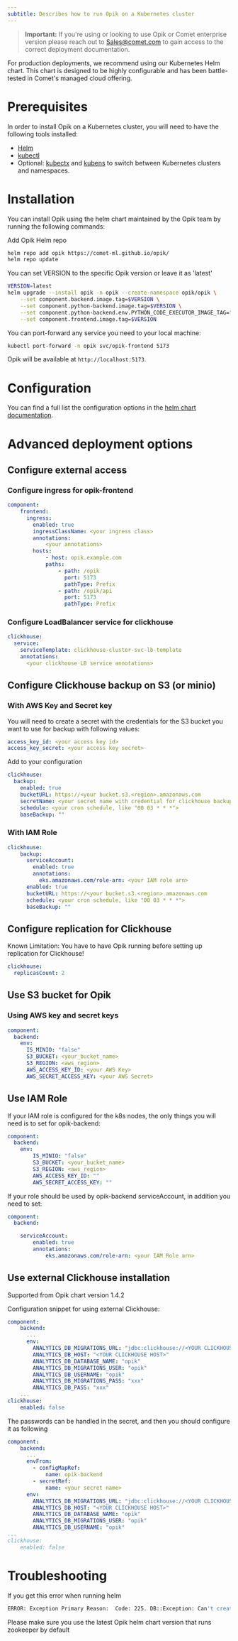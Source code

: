 ```yaml
---
subtitle: Describes how to run Opik on a Kubernetes cluster
---
```


> **Important:** If you're using or looking to use Opik or Comet enterprise version please reach out to Sales@comet.com to gain access to the correct deployment documentation.


For production deployments, we recommend using our Kubernetes Helm chart. This chart is designed to be highly configurable and has been battle-tested in Comet's managed cloud offering.

# Prerequisites

In order to install Opik on a Kubernetes cluster, you will need to have the following tools installed:

- [Helm](https://helm.sh/)
- [kubectl](https://kubernetes.io/docs/tasks/tools/)
- Optional: [kubectx](https://github.com/ahmetb/kubectx) and [kubens](https://github.com/ahmetb/kubectx) to switch between Kubernetes clusters and namespaces.

# Installation

You can install Opik using the helm chart maintained by the Opik team by running the following commands:

Add Opik Helm repo

```bash
helm repo add opik https://comet-ml.github.io/opik/
helm repo update
```

You can set VERSION to the specific Opik version or leave it as 'latest'
```bash
VERSION=latest
helm upgrade --install opik -n opik --create-namespace opik/opik \
    --set component.backend.image.tag=$VERSION \
    --set component.python-backend.image.tag=$VERSION \
    --set component.python-backend.env.PYTHON_CODE_EXECUTOR_IMAGE_TAG="$VERSION" \
    --set component.frontend.image.tag=$VERSION
```

You can port-forward any service you need to your local machine:

```bash
kubectl port-forward -n opik svc/opik-frontend 5173
```

Opik will be available at `http://localhost:5173`.

# Configuration

You can find a full list the configuration options in the [helm chart documentation](https://github.com/comet-ml/opik/tree/main/deployment/helm_chart/opik).

# Advanced deployment options

## Configure external access

### Configure ingress for opik-frontend

```yaml 
component:
    frontend:
      ingress:
        enabled: true
        ingressClassName: <your ingress class>
        annotations:
            <your annotations>
        hosts:
            - host: opik.example.com
            paths:
                - path: /opik
                  port: 5173
                  pathType: Prefix
                - path: /opik/api
                  port: 5173
                  pathType: Prefix
```

### Configure LoadBalancer service for clickhouse

```yaml
clickhouse:
  service:
    serviceTemplate: clickhouse-cluster-svc-lb-template
    annotations:
      <your clickhouse LB service annotations>
```

## Configure Clickhouse backup on S3 (or minio)

### With AWS Key and Secret key

You will need to create a secret with the credentials for the S3 bucket you want to use for backup with following values:
```yaml
access_key_id: <your access key id>
access_key_secret: <your access key secret>
```
Add to your configuration
```yaml
clickhouse:
  backup:
    enabled: true
    bucketURL: https://<your bucket.s3.<region>.amazonaws.com
    secretName: <your secret name with credential for clickhouse backup>
    schedule: <your cron schedule, like "00 03 * * *">
    baseBackup: ""
```

### With IAM Role 

```yaml
clickhouse:
    backup:
      serviceAccount:
        enabled: true
        annotations:
          eks.amazonaws.com/role-arn: <your IAM role arn>
      enabled: true
      bucketURL: https://<your bucket.s3.<region>.amazonaws.com
      schedule: <your cron schedule, like "00 03 * * *">
      baseBackup: ""
```

## Configure replication for Clickhouse

<Tip>

Known Limitation: You have to have Opik running before setting up replication for Clickhouse!

</Tip>

```yaml 
clickhouse:
  replicasCount: 2
```

## Use S3 bucket for Opik

### Using AWS key and secret keys

```yaml
component:
  backend:
    env:
      IS_MINIO: "false"
      S3_BUCKET: <your_bucket_name>
      S3_REGION: <aws_region> 
      AWS_ACCESS_KEY_ID: <your AWS Key>
      AWS_SECRET_ACCESS_KEY: <your AWS Secret>
```

## Use IAM Role

If your IAM role is configured for the k8s nodes, the only things you will need is to set for opik-backend:

```yaml
component:
  backend:
    env:
        IS_MINIO: "false"
        S3_BUCKET: <your_bucket_name>
        S3_REGION: <aws_region> 
        AWS_ACCESS_KEY_ID: ""
        AWS_SECRET_ACCESS_KEY: ""
```

If your role should be used by opik-backend serviceAccount, in addition you need to set:

```yaml
component:
  backend:

    serviceAccount:
        enabled: true
        annotations:
            eks.amazonaws.com/role-arn: <your IAM Role arn>
```

## Use external Clickhouse installation

Supported from Opik chart version 1.4.2

Configuration snippet for using external Clickhouse:
```yaml
component:
    backend:
      ...
      env:
        ANALYTICS_DB_MIGRATIONS_URL: "jdbc:clickhouse://<YOUR CLICKHOUSE HOST>:8123"
        ANALYTICS_DB_HOST: "<YOUR CLICKHOUSE HOST>"
        ANALYTICS_DB_DATABASE_NAME: "opik"
        ANALYTICS_DB_MIGRATIONS_USER: "opik"
        ANALYTICS_DB_USERNAME: "opik"
        ANALYTICS_DB_MIGRATIONS_PASS: "xxx"
        ANALYTICS_DB_PASS: "xxx"
    ...
clickhouse:
    enabled: false
```
The passwords can be handled in the secret, and then you should configure it as following

```yaml
component:
    backend:
      ...
      envFrom:
        - configMapRef:
            name: opik-backend
        - secretRef:
            name: <your secret name>
      env:
        ANALYTICS_DB_MIGRATIONS_URL: "jdbc:clickhouse://<YOUR CLICKHOUSE HOST>:8123"
        ANALYTICS_DB_HOST: "<YOUR CLICKHOUSE HOST>"
        ANALYTICS_DB_DATABASE_NAME: "opik"
        ANALYTICS_DB_MIGRATIONS_USER: "opik"
        ANALYTICS_DB_USERNAME: "opik"
...
clickhouse:
    enabled: false
```

# Troubleshooting

If you get this error when running helm
```bash
ERROR: Exception Primary Reason:  Code: 225. DB::Exception: Can't create replicated table without ZooKeeper. (NO_ZOOKEEPER) (version 24.3.5.47.altinitystable (altinity build))
```
Please make sure you use the latest Opik helm chart version that runs zookeeper by default

